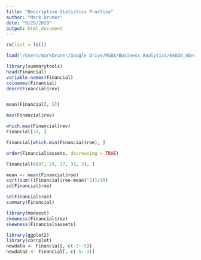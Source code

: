 ```yaml
---
title: "Descriptive Statistics Practice"
author: "Mark Bruner"
date: "9/29/2020"
output: html_document
---
```


```r
rm(list = ls())
```

```r
load("/Users/markbruner/Google Drive/MSBA/Business Analytics/64036_mbruner3/Financial.rda")
```

```r
library(summarytools)
head(Financial)
variable.names(Financial)
colnames(Financial)
descr(Financial$rev)


mean(Financial[, 5])

max(Financial$rev)

which.max(Financial$rev)
Financial[31, ]

Financial[which.min(Financial$roe), ]

order(Financial$assets, decreasing = TRUE)

Financial[c(87, 29, 17, 31, 3), ]

mean <- mean(Financial$roe)
sqrt(sum(((Financial$roe-mean)^2))/99)
sd(Financial$roe)
```

```r
sd(Financial$roe)
summary(Financial)
```

```r
library(modeest)
skewness(Financial$rev)
skewness(Financial$assets)

library(ggplot2)
library(corrplot)
newdata <- Financial[, c(-3:-5)]
newdata2 <- Financial[, c(-5:-3)]

```

